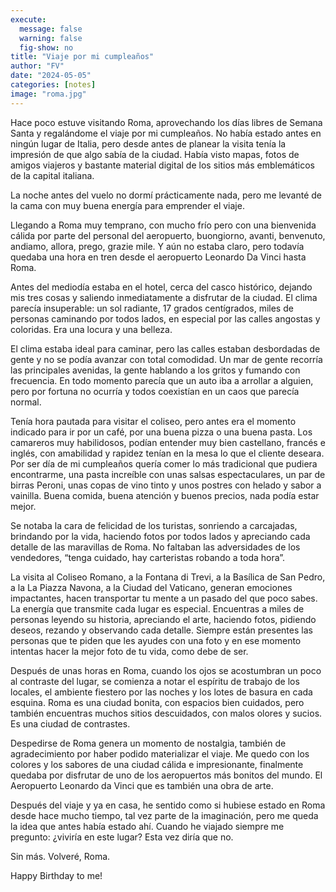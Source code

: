 ```yaml
---
execute:
  message: false
  warning: false
  fig-show: no
title: "Viaje por mi cumpleaños"
author: "FV"
date: "2024-05-05"
categories: [notes]
image: "roma.jpg"
---
```


Hace poco estuve visitando Roma, aprovechando los días libres de Semana Santa y regalándome el viaje por mi cumpleaños. No había estado antes en ningún lugar de Italia, pero desde antes de planear la visita tenía la impresión de que algo sabía de la ciudad. Había visto mapas, fotos de amigos viajeros y bastante material digital de los sitios más emblemáticos de la capital italiana. 

La noche antes del vuelo no dormí prácticamente nada, pero me levanté de la cama con muy buena energía para emprender el viaje. 

Llegando a Roma muy temprano, con mucho frío pero con una bienvenida cálida por parte del personal del aeropuerto, buongiorno, avanti, benvenuto, andiamo, allora, prego, grazie mile. Y aún no estaba claro, pero todavía quedaba una hora en tren desde el aeropuerto Leonardo Da Vinci hasta Roma.

Antes del mediodía estaba en el hotel, cerca del casco histórico, dejando mis tres cosas y saliendo inmediatamente a disfrutar de la ciudad. El clima parecía insuperable: un sol radiante, 17 grados centígrados, miles de personas caminando por todos lados, en especial por las calles angostas y coloridas. Era una locura y una belleza. 

El clima estaba ideal para caminar, pero las calles estaban desbordadas de gente y no se podía avanzar con total comodidad. Un mar de gente recorría las principales avenidas, la gente hablando a los gritos y fumando con frecuencia. En todo momento parecía que un auto iba a arrollar a alguien, pero por fortuna no ocurría y todos coexistían en un caos que parecía normal. 

Tenía hora pautada para visitar el coliseo, pero antes era el momento indicado para ir por un café, por una buena pizza o una buena pasta. Los camareros muy habilidosos, podían entender muy bien castellano, francés e inglés, con amabilidad y rapidez tenían en la mesa lo que el cliente deseara. Por ser día de mi cumpleaños quería comer lo más tradicional que pudiera encontrarme, una pasta increíble con unas salsas espectaculares, un par de birras Peroni, unas copas de vino tinto y unos postres con helado y sabor a vainilla. Buena comida, buena atención y buenos precios, nada podía estar mejor. 

Se notaba la cara de felicidad de los turistas, sonriendo a carcajadas, brindando por la vida, haciendo fotos por todos lados y apreciando cada detalle de las maravillas de Roma. No faltaban las adversidades de los vendedores, "tenga cuidado, hay carteristas robando a toda hora". 

La visita al Coliseo Romano, a la Fontana di Trevi, a la Basílica de San Pedro, a la La Piazza Navona, a la Ciudad del Vaticano, generan emociones impactantes, hacen transportar tu mente a un pasado del que poco sabes. La energía que transmite cada lugar es especial. Encuentras a miles de personas leyendo su historia, apreciando el arte, haciendo fotos, pidiendo deseos, rezando y observando cada detalle. Siempre están presentes las personas que te piden que les ayudes con una foto y en ese momento intentas hacer la mejor foto de tu vida, como debe de ser. 

Después de unas horas en Roma, cuando los ojos se acostumbran un poco al contraste del lugar, se comienza a notar el espíritu de trabajo de los locales, el ambiente fiestero por las noches y los lotes de basura en cada esquina. Roma es una ciudad bonita, con espacios bien cuidados, pero también encuentras muchos sitios descuidados, con malos olores y sucios. Es una ciudad de contrastes.

Despedirse de Roma genera un momento de nostalgia, también de agradecimiento por haber podido materializar el viaje. Me quedo con los colores y los sabores de una ciudad cálida e impresionante, finalmente quedaba por disfrutar de uno de los aeropuertos más bonitos del mundo. El Aeropuerto Leonardo da Vinci que es también una obra de arte.

Después del viaje y ya en casa, he sentido como si hubiese estado en Roma desde hace mucho tiempo, tal vez parte de la imaginación, pero me queda la idea que antes había estado ahí. Cuando he viajado siempre me pregunto: ¿viviría en este lugar? Esta vez diría que no.  

Sin más. Volveré, Roma.

Happy Birthday to me!  
